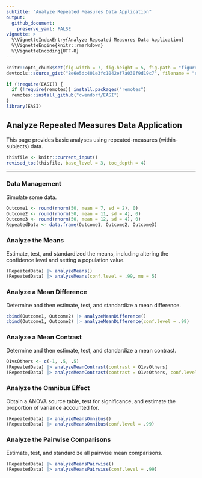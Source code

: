 ```yaml
---
subtitle: "Analyze Repeated Measures Data Application"
output:
  github_document:
    preserve_yaml: FALSE
vignette: >
  %\VignetteIndexEntry{Analyze Repeated Measures Data Application}
  %\VignetteEngine{knitr::rmarkdown}
  %\VignetteEncoding{UTF-8}
---
```


```r
knitr::opts_chunk$set(fig.width = 7, fig.height = 5, fig.path = "figures/", echo = TRUE, warning = FALSE, message = FALSE)
devtools::source_gist("8e6e5dc401e3fc1042ef7a030f9d19c7", filename = "revised_toc.R")
```

```r
if (!require(EASI)) {
  if (!require(remotes)) install.packages("remotes")
  remotes::install_github("cwendorf/EASI")
}
library(EASI)
```

## Analyze Repeated Measures Data Application

This page provides basic analyses using repeated-measures (within-subjects) data.

```r
thisfile <- knitr::current_input()
revised_toc(thisfile, base_level = 3, toc_depth = 4)
```

---

### Data Management

Simulate some data.
```r
Outcome1 <- round(rnorm(50, mean = 7, sd = 2), 0)
Outcome2 <- round(rnorm(50, mean = 11, sd = 4), 0)
Outcome3 <- round(rnorm(50, mean = 12, sd = 4), 0)
RepeatedData <- data.frame(Outcome1, Outcome2, Outcome3)
```

### Analyze the Means

Estimate, test, and standardized the means, including altering the confidence level and setting a population value.
```r
(RepeatedData) |> analyzeMeans()
(RepeatedData) |> analyzeMeans(conf.level = .99, mu = 5)
```

### Analyze a Mean Difference

Determine and then estimate, test, and standardize a mean difference.
```r
cbind(Outcome1, Outcome2) |> analyzeMeanDifference()
cbind(Outcome1, Outcome2) |> analyzeMeanDifference(conf.level = .99)
```

### Analyze a Mean Contrast

Determine and then estimate, test, and standardize a mean contrast.
```r
O1vsOthers <- c(-1, .5, .5)
(RepeatedData) |> analyzeMeanContrast(contrast = O1vsOthers)
(RepeatedData) |> analyzeMeanContrast(contrast = O1vsOthers, conf.level = .99)
```

### Analyze the Omnibus Effect

Obtain a ANOVA source table, test for significance, and estimate the proportion of variance accounted for.
```r
(RepeatedData) |> analyzeMeansOmnibus()
(RepeatedData) |> analyzeMeansOmnibus(conf.level = .99)
```

### Analyze the Pairwise Comparisons

Estimate, test, and standardize all pairwise mean comparisons.
```r
(RepeatedData) |> analyzeMeansPairwise()
(RepeatedData) |> analyzeMeansPairwise(conf.level = .99)
```
